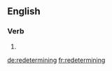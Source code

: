 ==English==

===Verb===
{{head|en}}

# {{present participle of|redetermine|lang=en}}

[[de:redetermining]]
[[fr:redetermining]]